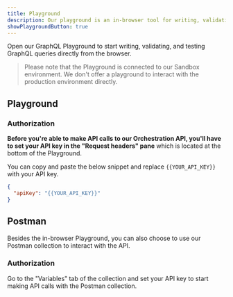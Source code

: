 ```yaml
---
title: Playground
description: Our playground is an in-browser tool for writing, validating, and testing GraphQL queries
showPlaygroundButton: true
---
```


Open our GraphQL Playground to start writing, validating, and testing GraphQL queries directly from the browser.

> Please note that the Playground is connected to our Sandbox environment. We don't offer a playground to interact with the production environment directly.

## Playground

### Authorization

**Before you're able to make API calls to our Orchestration API, you'll have to set your API key in the "Request headers" pane** which is located at the bottom of the Playground.

You can copy and paste the below snippet and replace `{{YOUR_API_KEY}}` with your API key.

```json
{
  "apiKey": "{{YOUR_API_KEY}}"
}
```

<p></p>

## Postman

Besides the in-browser Playground, you can also choose to use our Postman collection to interact with the API.

### Authorization

Go to the "Variables" tab of the collection and set your API key to start making API calls with the Postman collection.
